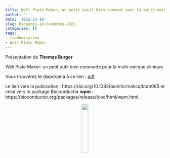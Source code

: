 ```yaml
---
title: Well Plate Maker, un petit outil bien commode pour la multi-omique clinique, Thomas Burger
author: ''
date: '2022-11-10'
slug: biopuces-10-novembre-2022
categories: []
tags: 
- randomisation
- Well Plate Maker
---
```


Présentation de **Thomas Burger**

Well Plate Maker: un petit outil bien commode pour la multi-omique clinique 

Vous trouverez le diaporama à ce lien : [pdf](/diapos/WPM_TB_2022.pdf).


Le lien vers la publication : https://doi.org/10.1093/bioinformatics/btab065
et celui vers le package Bioconductor **wpm** : https://bioconductor.org/packages/release/bioc/html/wpm.html .

<!-- <center> -->

<!-- </center> -->

<div align="center">
![](images/logo_wpm.jpg){width=20%}